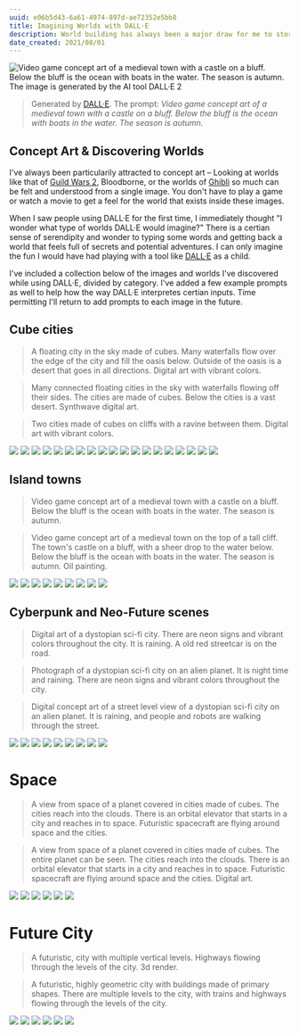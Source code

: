 ```yaml
---
uuid: e06b5d43-6a61-4974-897d-ae72352e5bb8
title: Imagining Worlds with DALL·E
description: World building has always been a major draw for me to stories, books, films & games, so I wanted to dive into the potential to use a tool like DALLE to rapidly imagine worlds of all sorts.
date_created: 2021/08/01
---
```


![Video game concept art of a medieval town with a castle on a bluff. Below the bluff is the ocean with boats in the water. The season is autumn. The image is generated by the AI tool DALL·E 2](https://raw.githubusercontent.com/iamnbutler/new-leaf/main/asset/img/dalle_worlds/dalle_island_town_8.jpg)

> Generated by [DALL·E](https://labs.openai.com/). The prompt:
> _Video game concept art of a medieval town with a castle on a bluff. Below the bluff is the ocean with boats in the water. The season is autumn._

## Concept Art & Discovering Worlds

I've always been particularily attracted to concept art – Looking at worlds like that of [Guild Wars 2](https://www.guildwars2.com/en/media/concept-art/), Bloodborne, or the worlds of [Ghibli](https://www.iamag.co/ghibli-concept-art-collection/) so much can be felt and understood from a single image. You don't have to play a game or watch a movie to get a feel for the world that exists inside these images.

When I saw people using DALL·E for the first time, I immediately thought "I wonder what type of worlds DALL·E would imagine?" There is a certian sense of serendipity and wonder to typing some words and getting back a world that feels full of secrets and potential adventures. I can only imagine the fun I would have had playing with a tool like [DALL·E](https://labs.openai.com/) as a child.

I've included a collection below of the images and worlds I've discovered while using DALL·E, divided by category. I've added a few example prompts as well to help how the way DALL·E interpretes certian inputs. Time permitting I'll return to add prompts to each image in the future.

## Cube cities

> A floating city in the sky made of cubes. Many waterfalls flow over the edge of the city and fill the oasis below. Outside of the oasis is a desert that goes in all directions. Digital art with vibrant colors.

> Many connected floating cities in the sky with waterfalls flowing off their sides. The cities are made of cubes. Below the cities is a vast desert. Synthwave digital art.

> Two cities made of cubes on cliffs with a ravine between them. Digital art with vibrant colors.

![](https://raw.githubusercontent.com/iamnbutler/new-leaf/main/asset/img/dalle_worlds/dalle_cube_cities_0.jpg)
![](https://raw.githubusercontent.com/iamnbutler/new-leaf/main/asset/img/dalle_worlds/dalle_cube_cities_1.jpg)
![](https://raw.githubusercontent.com/iamnbutler/new-leaf/main/asset/img/dalle_worlds/dalle_cube_cities_2.jpg)
![](https://raw.githubusercontent.com/iamnbutler/new-leaf/main/asset/img/dalle_worlds/dalle_cube_cities_3.jpg)
![](https://raw.githubusercontent.com/iamnbutler/new-leaf/main/asset/img/dalle_worlds/dalle_cube_cities_4.jpg)
![](https://raw.githubusercontent.com/iamnbutler/new-leaf/main/asset/img/dalle_worlds/dalle_cube_cities_5.jpg)
![](https://raw.githubusercontent.com/iamnbutler/new-leaf/main/asset/img/dalle_worlds/dalle_cube_cities_6.jpg)
![](https://raw.githubusercontent.com/iamnbutler/new-leaf/main/asset/img/dalle_worlds/dalle_cube_cities_7.jpg)
![](https://raw.githubusercontent.com/iamnbutler/new-leaf/main/asset/img/dalle_worlds/dalle_cube_cities_8.jpg)
![](https://raw.githubusercontent.com/iamnbutler/new-leaf/main/asset/img/dalle_worlds/dalle_cube_cities_9.jpg)
![](https://raw.githubusercontent.com/iamnbutler/new-leaf/main/asset/img/dalle_worlds/dalle_cube_cities_10.jpg)
![](https://raw.githubusercontent.com/iamnbutler/new-leaf/main/asset/img/dalle_worlds/dalle_cube_cities_11.jpg)
![](https://raw.githubusercontent.com/iamnbutler/new-leaf/main/asset/img/dalle_worlds/dalle_cube_cities_12.jpg)
![](https://raw.githubusercontent.com/iamnbutler/new-leaf/main/asset/img/dalle_worlds/dalle_cube_cities_13.jpg)
![](https://raw.githubusercontent.com/iamnbutler/new-leaf/main/asset/img/dalle_worlds/dalle_cube_cities_14.jpg)
![](https://raw.githubusercontent.com/iamnbutler/new-leaf/main/asset/img/dalle_worlds/dalle_cube_cities_15.jpg)
![](https://raw.githubusercontent.com/iamnbutler/new-leaf/main/asset/img/dalle_worlds/dalle_cube_cities_16.jpg)
![](https://raw.githubusercontent.com/iamnbutler/new-leaf/main/asset/img/dalle_worlds/dalle_cube_cities_17.jpg)
![](https://raw.githubusercontent.com/iamnbutler/new-leaf/main/asset/img/dalle_worlds/dalle_cube_cities_18.jpg)

## Island towns

> Video game concept art of a medieval town with a castle on a bluff. Below the bluff is the ocean with boats in the water. The season is autumn.

> Video game concept art of a medieval town on the top of a tall cliff. The town's castle on a bluff, with a sheer drop to the water below. Below the bluff is the ocean with boats in the water. The season is autumn. Oil painting.

![](https://raw.githubusercontent.com/iamnbutler/new-leaf/main/asset/img/dalle_worlds/dalle_island_town_0.jpg)
![](https://raw.githubusercontent.com/iamnbutler/new-leaf/main/asset/img/dalle_worlds/dalle_island_town_1.jpg)
![](https://raw.githubusercontent.com/iamnbutler/new-leaf/main/asset/img/dalle_worlds/dalle_island_town_2.jpg)
![](https://raw.githubusercontent.com/iamnbutler/new-leaf/main/asset/img/dalle_worlds/dalle_island_town_3.jpg)
![](https://raw.githubusercontent.com/iamnbutler/new-leaf/main/asset/img/dalle_worlds/dalle_island_town_4.jpg)
![](https://raw.githubusercontent.com/iamnbutler/new-leaf/main/asset/img/dalle_worlds/dalle_island_town_5.jpg)
![](https://raw.githubusercontent.com/iamnbutler/new-leaf/main/asset/img/dalle_worlds/dalle_island_town_6.jpg)
![](https://raw.githubusercontent.com/iamnbutler/new-leaf/main/asset/img/dalle_worlds/dalle_island_town_7.jpg)
![](https://raw.githubusercontent.com/iamnbutler/new-leaf/main/asset/img/dalle_worlds/dalle_island_town_8.jpg)

## Cyberpunk and Neo-Future scenes

> Digital art of a dystopian sci-fi city. There are neon signs and vibrant colors throughout the city. It is raining. A old red streetcar is on the road.

> Photograph of a dystopian sci-fi city on an alien planet. It is night time and raining. There are neon signs and vibrant colors throughout the city.

> Digital concept art of a street level view of a dystopian sci-fi city on an alien planet. It is raining, and people and robots are walking through the street.

![](https://raw.githubusercontent.com/iamnbutler/new-leaf/main/asset/img/dalle_worlds/dalle_cyberpunk_0.jpg)
![](https://raw.githubusercontent.com/iamnbutler/new-leaf/main/asset/img/dalle_worlds/dalle_cyberpunk_1.jpg)
![](https://raw.githubusercontent.com/iamnbutler/new-leaf/main/asset/img/dalle_worlds/dalle_cyberpunk_2.jpg)
![](https://raw.githubusercontent.com/iamnbutler/new-leaf/main/asset/img/dalle_worlds/dalle_cyberpunk_3.jpg)
![](https://raw.githubusercontent.com/iamnbutler/new-leaf/main/asset/img/dalle_worlds/dalle_cyberpunk_4.jpg)
![](https://raw.githubusercontent.com/iamnbutler/new-leaf/main/asset/img/dalle_worlds/dalle_cyberpunk_5.jpg)
![](https://raw.githubusercontent.com/iamnbutler/new-leaf/main/asset/img/dalle_worlds/dalle_cyberpunk_6.jpg)
![](https://raw.githubusercontent.com/iamnbutler/new-leaf/main/asset/img/dalle_worlds/dalle_cyberpunk_7.jpg)
![](https://raw.githubusercontent.com/iamnbutler/new-leaf/main/asset/img/dalle_worlds/dalle_cyberpunk_8.jpg)


# Space

> A view from space of a planet covered in cities made of cubes. The cities reach into the clouds. There is an orbital elevator that starts in a city and reaches in to space. Futuristic spacecraft are flying around space and the cities.

> A view from space of a planet covered in cities made of cubes. The entire planet can be seen. The cities reach into the clouds. There is an orbital elevator that starts in a city and reaches in to space. Futuristic spacecraft are flying around space and the cities. Digital art.

![](https://raw.githubusercontent.com/iamnbutler/new-leaf/main/asset/img/dalle_worlds/dalle_space_0.jpg)
![](https://raw.githubusercontent.com/iamnbutler/new-leaf/main/asset/img/dalle_worlds/dalle_space_1.jpg)
![](https://raw.githubusercontent.com/iamnbutler/new-leaf/main/asset/img/dalle_worlds/dalle_space_2.jpg)
![](https://raw.githubusercontent.com/iamnbutler/new-leaf/main/asset/img/dalle_worlds/dalle_space_3.jpg)
![](https://raw.githubusercontent.com/iamnbutler/new-leaf/main/asset/img/dalle_worlds/dalle_space_4.jpg)
![](https://raw.githubusercontent.com/iamnbutler/new-leaf/main/asset/img/dalle_worlds/dalle_space_5.jpg)

# Future City

> A futuristic, city with multiple vertical levels. Highways flowing through the levels of the city. 3d render.

> A futuristic, highly geometric city with buildings made of primary shapes. There are multiple levels to the city, with trains and highways flowing through the levels of the city.

![](https://raw.githubusercontent.com/iamnbutler/new-leaf/main/asset/img/dalle_worlds/dalle_future_city_0.jpg)
![](https://raw.githubusercontent.com/iamnbutler/new-leaf/main/asset/img/dalle_worlds/dalle_future_city_1.jpg)
![](https://raw.githubusercontent.com/iamnbutler/new-leaf/main/asset/img/dalle_worlds/dalle_future_city_2.jpg)
![](https://raw.githubusercontent.com/iamnbutler/new-leaf/main/asset/img/dalle_worlds/dalle_future_city_3.jpg)
![](https://raw.githubusercontent.com/iamnbutler/new-leaf/main/asset/img/dalle_worlds/dalle_future_city_4.jpg)
![](https://raw.githubusercontent.com/iamnbutler/new-leaf/main/asset/img/dalle_worlds/dalle_future_city_5.jpg)